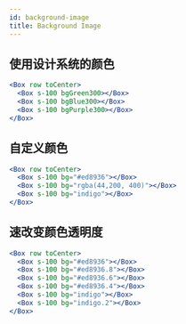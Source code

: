 ```yaml
---
id: background-image
title: Background Image
---
```


## 使用设计系统的颜色

```jsx live
<Box row toCenter>
  <Box s-100 bgGreen300></Box>
  <Box s-100 bgBlue300></Box>
  <Box s-100 bgPurple300></Box>
</Box>
```

## 自定义颜色

```jsx live
<Box row toCenter>
  <Box s-100 bg="#ed8936"></Box>
  <Box s-100 bg="rgba(44,200, 400)"></Box>
  <Box s-100 bg="indigo"></Box>
</Box>
```

## 速改变颜色透明度

```jsx live
<Box row toCenter>
  <Box s-100 bg="#ed8936"></Box>
  <Box s-100 bg="#ed8936.8"></Box>
  <Box s-100 bg="#ed8936.6"></Box>
  <Box s-100 bg="#ed8936.4"></Box>
  <Box s-100 bg="indigo"></Box>
  <Box s-100 bg="indigo.2"></Box>
</Box>
```
